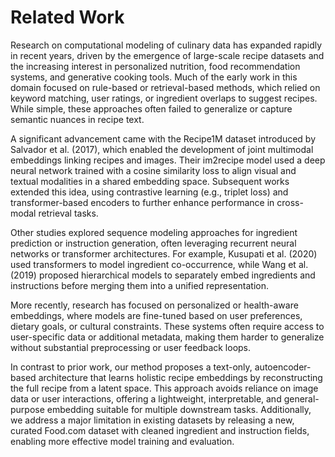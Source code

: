 # Related Work

Research on computational modeling of culinary data has expanded rapidly in recent years, driven by the emergence of large-scale recipe datasets and the increasing interest in personalized nutrition, food recommendation systems, and generative cooking tools. Much of the early work in this domain focused on rule-based or retrieval-based methods, which relied on keyword matching, user ratings, or ingredient overlaps to suggest recipes. While simple, these approaches often failed to generalize or capture semantic nuances in recipe text.

A significant advancement came with the Recipe1M dataset introduced by Salvador et al. (2017), which enabled the development of joint multimodal embeddings linking recipes and images. Their im2recipe model used a deep neural network trained with a cosine similarity loss to align visual and textual modalities in a shared embedding space. Subsequent works extended this idea, using contrastive learning (e.g., triplet loss) and transformer-based encoders to further enhance performance in cross-modal retrieval tasks.

Other studies explored sequence modeling approaches for ingredient prediction or instruction generation, often leveraging recurrent neural networks or transformer architectures. For example, Kusupati et al. (2020) used transformers to model ingredient co-occurrence, while Wang et al. (2019) proposed hierarchical models to separately embed ingredients and instructions before merging them into a unified representation.

More recently, research has focused on personalized or health-aware embeddings, where models are fine-tuned based on user preferences, dietary goals, or cultural constraints. These systems often require access to user-specific data or additional metadata, making them harder to generalize without substantial preprocessing or user feedback loops.

In contrast to prior work, our method proposes a text-only, autoencoder-based architecture that learns holistic recipe embeddings by reconstructing the full recipe from a latent space. This approach avoids reliance on image data or user interactions, offering a lightweight, interpretable, and general-purpose embedding suitable for multiple downstream tasks. Additionally, we address a major limitation in existing datasets by releasing a new, curated Food.com dataset with cleaned ingredient and instruction fields, enabling more effective model training and evaluation.

